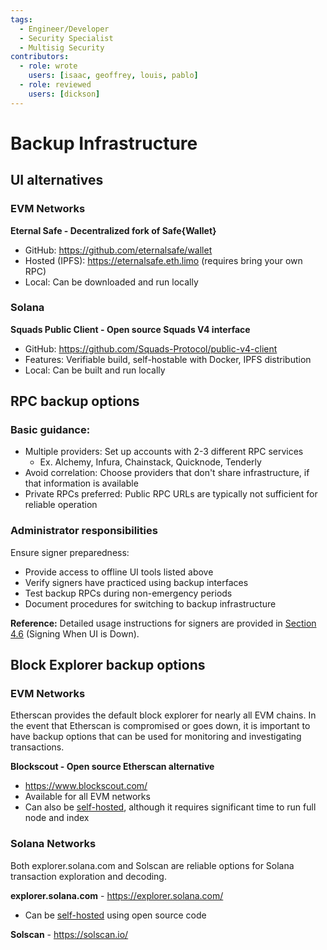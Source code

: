 ```yaml
---
tags:
  - Engineer/Developer
  - Security Specialist
  - Multisig Security
contributors:
  - role: wrote
    users: [isaac, geoffrey, louis, pablo]
  - role: reviewed
    users: [dickson]
---
```



<TagProvider>
<TagFilter />

# Backup Infrastructure

<TagList tags={frontmatter.tags} />
<AttributionList contributors={frontmatter.contributors} />

## UI alternatives

### EVM Networks

**Eternal Safe - Decentralized fork of Safe\{Wallet\}**
- GitHub: https://github.com/eternalsafe/wallet
- Hosted (IPFS): https://eternalsafe.eth.limo (requires bring your own RPC)
- Local: Can be downloaded and run locally

### Solana

**Squads Public Client - Open source Squads V4 interface**
- GitHub: https://github.com/Squads-Protocol/public-v4-client
- Features: Verifiable build, self-hostable with Docker, IPFS distribution
- Local: Can be built and run locally

## RPC backup options

### Basic guidance:
- Multiple providers: Set up accounts with 2-3 different RPC services
  - Ex. Alchemy, Infura, Chainstack, Quicknode, Tenderly
- Avoid correlation: Choose providers that don't share infrastructure, if that information is available
- Private RPCs preferred: Public RPC URLs are typically not sufficient for reliable operation

### Administrator responsibilities
Ensure signer preparedness:
- Provide access to offline UI tools listed above
- Verify signers have practiced using backup interfaces
- Test backup RPCs during non-emergency periods
- Document procedures for switching to backup infrastructure

**Reference:** Detailed usage instructions for signers are provided in [Section 4.6](/multisig-for-protocols/signing-when-ui-is-down) (Signing When UI is Down).

## Block Explorer backup options

### EVM Networks
Etherscan provides the default block explorer for nearly all EVM chains. In the event that Etherscan is compromised or goes down, it is important to have backup options that can be used for monitoring and investigating transactions.

**Blockscout - Open source Etherscan alternative**
- https://www.blockscout.com/
- Available for all EVM networks
- Can also be [self-hosted](https://github.com/blockscout/blockscout), although it requires significant time to run full node and index

### Solana Networks
Both explorer.solana.com and Solscan are reliable options for Solana transaction exploration and decoding.

**explorer.solana.com** - https://explorer.solana.com/
- Can be [self-hosted](https://github.com/solana-foundation/explorer) using open source code

**Solscan** - https://solscan.io/

</TagProvider>
<ContributeFooter />
